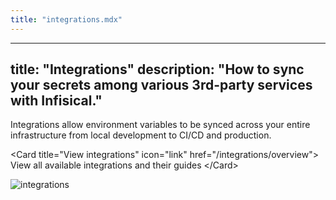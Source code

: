 ```yaml
---
title: "integrations.mdx"
---
```


---
title: "Integrations"
description: "How to sync your secrets among various 3rd-party services with Infisical."
---

Integrations allow environment variables to be synced across your entire infrastructure from local development to CI/CD and production.

&lt;Card title="View integrations" icon="link" href="/integrations/overview"&gt;
  View all available integrations and their guides
&lt;/Card&gt;

![integrations](../../images/integrations.png)
